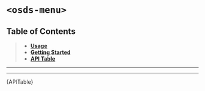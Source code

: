 

<Meta title="UI Components/Menu [atom]/Web Component" />

# `<osds-menu>`

## Table of Contents
> - **[Usage](#usage)**
> - **[Getting Started](#getting-started)**
> - **[API Table](#api-table)**

<hr/>
<Usage />
<hr/>
<div id="api-table"><Description>{APITable}</Description></div>
